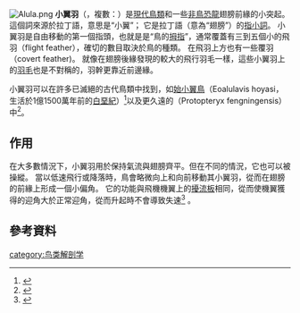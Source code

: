 [[File:Alula.png|thumb]]
'''小翼羽'''（{{lang-en|alula}}，複數：{{lang|en|alulae}}）是[[鸟|現代鳥類]]和一些[[恐龙|非鳥恐龍]]翅膀前緣的小突起。 這個詞來源於拉丁語{{lang|la|alula}}，意思是“小翼”； 它是拉丁語{{lang|la|ala}}（意為“翅膀”）的[[指小|指小詞]]。 小翼羽是自由移動的第一個指頭，也就是是“鳥的[[拇指|拇指]]”，通常覆蓋有三到五個小的飛羽（flight feather），確切的數目取決於鳥的種類。 在飛羽上方也有一些覆羽（covert feather)。 就像在翅膀後緣發現的較大的飛行羽毛一樣，這些小翼羽上的[[羽毛|羽毛]]也是不對稱的，羽幹更靠近前邊緣。

小翼羽可以在許多已滅絕的古代鳥類中找到，如[[始小翼鳥|始小翼鳥]]（Eoalulavis hoyasi，生活於1億1500萬年前的[[白垩纪|白堊紀]]）<ref>{{Harvnb|Sanz|Chiappe|Pérez-Moreno|Buscalioni|1996}}</ref>以及更久遠的{{link-en|原羽鳥屬|Protopteryx|原羽鳥}}（Protopteryx fengningensis）中<ref>{{Harvnb|Zhang|Zhou|8 December 2000}}</ref>。

== 作用 ==
在大多數情況下，小翼羽用於保持氣流與翅膀齊平。但在不同的情況，它也可以被操縱。 當以低速飛行或降落時，鳥會略微向上和向前移動其小翼羽，從而在翅膀的前緣上形成一個小偏角。 它的功能與飛機機翼上的[[扰流板_(航空)|擾流板]]相同，從而使機翼獲得的迎角大於正常迎角，從而升起時不會導致失速<ref>{{Harvnb|Ehrlich|Dobkin|Wheye|Pimms|1994|p=219}}</ref> 。

== 參考資料 ==
<references />
{{anatomy-stub}}
[[category:鸟类解剖学|category:鸟类解剖学]]
